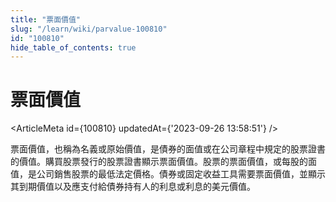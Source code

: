 ```yaml
---
title: "票面價值"
slug: "/learn/wiki/parvalue-100810"
id: "100810"
hide_table_of_contents: true
---
```



# 票面價值

<ArticleMeta id={100810} updatedAt={'2023-09-26 13:58:51'} />
<div className='border-solid border-b border-t-0 my-4 border-[var(--ifm-color-gray-300)]' />

票面價值，也稱為名義或原始價值，是債券的面值或在公司章程中規定的股票證書的價值。購買股票發行的股票證書顯示票面價值。股票的票面價值，或每股的面值，是公司銷售股票的最低法定價格。債券或固定收益工具需要票面價值，並顯示其到期價值以及應支付給債券持有人的利息或利息的美元價值。

